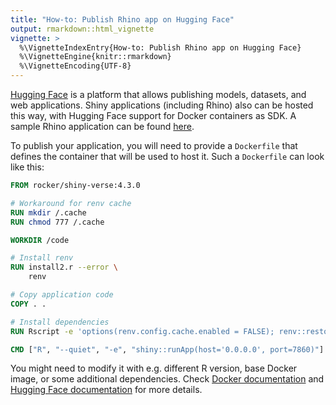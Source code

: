 ```yaml
---
title: "How-to: Publish Rhino app on Hugging Face"
output: rmarkdown::html_vignette
vignette: >
  %\VignetteIndexEntry{How-to: Publish Rhino app on Hugging Face}
  %\VignetteEngine{knitr::rmarkdown}
  %\VignetteEncoding{UTF-8}
---
```


[Hugging Face](https://huggingface.co/) is a platform that allows publishing models, datasets, and web applications.
Shiny applications (including Rhino) also can be hosted this way, with Hugging Face support for Docker containers as SDK.
A sample Rhino application can be found [here](https://huggingface.co/spaces/Appsilon/shiny-for-r-rhino).

To publish your application, you will need to provide a `Dockerfile` that defines the container that will be used to host it.
Such a `Dockerfile` can look like this:

```dockerfile
FROM rocker/shiny-verse:4.3.0

# Workaround for renv cache
RUN mkdir /.cache
RUN chmod 777 /.cache

WORKDIR /code

# Install renv
RUN install2.r --error \
    renv

# Copy application code
COPY . .

# Install dependencies
RUN Rscript -e 'options(renv.config.cache.enabled = FALSE); renv::restore(prompt = FALSE)'

CMD ["R", "--quiet", "-e", "shiny::runApp(host='0.0.0.0', port=7860)"]
```

You might need to modify it with e.g. different R version, base Docker image, or some additional dependencies.
Check [Docker documentation](https://docs.docker.com/engine/reference/builder/)
and [Hugging Face documentation](https://huggingface.co/docs/hub/spaces-sdks-docker)
for more details.
